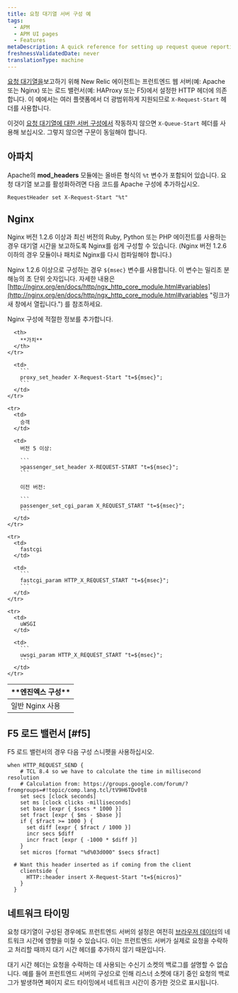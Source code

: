 ```yaml
---
title: 요청 대기열 서버 구성 예
tags:
  - APM
  - APM UI pages
  - Features
metaDescription: A quick reference for setting up request queue reporting in New Relic for your server.
freshnessValidatedDate: never
translationType: machine
---
```


[요청 대기열을](/docs/apm/other-features/request-queueing/request-queuing-tracking-frontend-time)보고하기 위해 New Relic 에이전트는 프런트엔드 웹 서버(예: Apache 또는 Nginx) 또는 로드 밸런서(예: HAProxy 또는 F5)에서 설정한 HTTP 헤더에 의존합니다. 이 예에서는 여러 플랫폼에서 더 광범위하게 지원되므로 `X-Request-Start` 헤더를 사용합니다.

이것이 [요청 대기열에 대한 서버 구성에서](/docs/apm/applications-menu/features/configure-request-queue-reporting) 작동하지 않으면 `X-Queue-Start` 헤더를 사용해 보십시오. 그렇지 않으면 구문이 동일해야 합니다.

## 아파치

Apache의 **mod_headers** 모듈에는 올바른 형식의 `%t` 변수가 포함되어 있습니다. 요청 대기열 보고를 활성화하려면 다음 코드를 Apache 구성에 추가하십시오.

```
RequestHeader set X-Request-Start "%t"
```

## Nginx

Nginx 버전 1.2.6 이상과 최신 버전의 Ruby, Python 또는 PHP 에이전트를 사용하는 경우 대기열 시간을 보고하도록 Nginx를 쉽게 구성할 수 있습니다. (Nginx 버전 1.2.6 이하의 경우 모듈이나 패치로 Nginx를 다시 컴파일해야 합니다.)

Nginx 1.2.6 이상으로 구성하는 경우 `${msec}` 변수를 사용합니다. 이 변수는 밀리초 분해능의 초 단위 숫자입니다. 자세한 내용은 [http://nginx.org/en/docs/http/ngx_http_core_module.html#variables](http://nginx.org/en/docs/http/ngx_http_core_module.html#variables "링크가 새 창에서 열립니다.") 를 참조하세요.

Nginx 구성에 적절한 정보를 추가합니다.

<table>
  <thead>
    <tr>
      <th width={200}>
        **엔진엑스 구성**
      </th>

      <th>
        **가치**
      </th>
    </tr>
  </thead>

  <tbody>
    <tr>
      <td>
        일반 Nginx 사용
      </td>

      <td>
        ```
        proxy_set_header X-Request-Start "t=${msec}";
        ```
      </td>
    </tr>

    <tr>
      <td>
        승객
      </td>

      <td>
        버전 5 이상:

        ```
        >passenger_set_header X-REQUEST-START "t=${msec}";
        ```

        이전 버전:

        ```
        passenger_set_cgi_param X_REQUEST_START "t=${msec}";
        ```
      </td>
    </tr>

    <tr>
      <td>
        fastcgi
      </td>

      <td>
        ```
        fastcgi_param HTTP_X_REQUEST_START "t=${msec}";
        ```
      </td>
    </tr>

    <tr>
      <td>
        uWSGI
      </td>

      <td>
        ```
        uwsgi_param HTTP_X_REQUEST_START "t=${msec}";
        ```
      </td>
    </tr>
  </tbody>
</table>

## F5 로드 밸런서 [#f5]

F5 로드 밸런서의 경우 다음 구성 스니펫을 사용하십시오.

```
when HTTP_REQUEST_SEND {
    # TCL 8.4 so we have to calculate the time in millisecond resolution
    # Calculation from: https://groups.google.com/forum/?  fromgroups=#!topic/comp.lang.tcl/tV9H6TDv0t8
    set secs [clock seconds]
    set ms [clock clicks -milliseconds]
    set base [expr { $secs * 1000 }]
    set fract [expr { $ms - $base }]
    if { $fract >= 1000 } {
      set diff [expr { $fract / 1000 }]
      incr secs $diff
      incr fract [expr { -1000 * $diff }]
    }
    set micros [format "%d%03d000" $secs $fract]

  # Want this header inserted as if coming from the client
    clientside {
      HTTP::header insert X-Request-Start "t=${micros}"
    }
  }
```

## 네트워크 타이밍

요청 대기열이 구성된 경우에도 프런트엔드 서버의 설정은 여전히 [브라우저 데이터](/docs/browser/new-relic-browser/page-load-timing-resources/page-load-timing-process)의 네트워크 시간에 영향을 미칠 수 있습니다. 이는 프런트엔드 서버가 실제로 요청을 수락하고 처리할 때까지 대기 시간 헤더를 추가하지 않기 때문입니다.

대기 시간 헤더는 요청을 수락하는 데 사용되는 수신기 소켓의 백로그를 설명할 수 없습니다. 예를 들어 프런트엔드 서버의 구성으로 인해 리스너 소켓에 대기 중인 요청의 백로그가 발생하면 페이지 로드 타이밍에서 네트워크 시간이 증가한 것으로 표시됩니다.